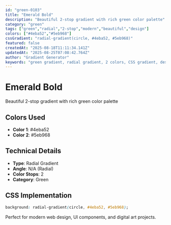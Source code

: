 ```yaml
---
id: "green-0103"
title: "Emerald Bold"
description: "Beautiful 2-stop gradient with rich green color palette"
category: "green"
tags: ["green","radial","2-stop","modern","beautiful","design"]
colors: ["#4eba52","#5eb968"]
cssGradient: "radial-gradient(circle, #4eba52, #5eb968)"
featured: false
createdAt: "2025-08-18T11:11:34.141Z"
updatedAt: "2025-08-25T07:08:42.764Z"
author: "Gradient Generator"
keywords: "green gradient, radial gradient, 2 colors, CSS gradient, design, #4eba52, #5eb968"
---
```


# Emerald Bold

Beautiful 2-stop gradient with rich green color palette

## Colors Used
- **Color 1**: #4eba52
- **Color 2**: #5eb968

## Technical Details
- **Type**: Radial Gradient
- **Angle**: N/A (Radial)
- **Color Stops**: 2
- **Category**: Green

## CSS Implementation
```css
background: radial-gradient(circle, #4eba52, #5eb968);
```

Perfect for modern web design, UI components, and digital art projects.
